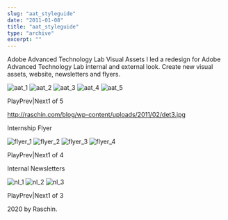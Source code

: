 ```yaml
---
slug: "aat_styleguide"
date: "2011-01-08"
title: "aat_styleguide"
type: "archive"
excerpt: ""
---
```


Adobe Advanced Technology Lab Visual Assets
I led a redesign for Adobe Advanced Technology Lab internal and external look. Create new visual assets, website, newsletters and flyers.

![aat_1](http://raschin.com/blog/wp-content/uploads/2011/02/TP.png)
![aat_2](http://raschin.com/blog/wp-content/uploads/2011/02/research.png)
![aat_3](http://raschin.com/blog/wp-content/uploads/2011/02/library.png)
![aat_4](http://raschin.com/blog/wp-content/uploads/2011/02/about.png)
![aat_5](http://raschin.com/blog/wp-content/uploads/2011/01/01-home.png)

PlayPrev|Next1 of 5
 


http://raschin.com/blog/wp-content/uploads/2011/02/det3.jpg
 

 

Internship Flyer

![flyer_1](http://raschin.com/blog/wp-content/uploads/2011/01/b1.jpg)
![flyer_2](http://raschin.com/blog/wp-content/uploads/2011/01/b2.jpg)
![flyer_3](http://raschin.com/blog/wp-content/uploads/2011/01/b3.jpg)
![flyer_4](http://raschin.com/blog/wp-content/uploads/2011/01/b4.jpg)

PlayPrev|Next1 of 4
 

 

Internal Newsletters

![nl_1](http://raschin.com/blog/wp-content/uploads/2011/01/news1-535x1024.jpg)
![nl_2](http://raschin.com/blog/wp-content/uploads/2011/01/news2-447x1024.png)
![nl_3](http://raschin.com/blog/wp-content/uploads/2011/01/news3-689x1024.png)

PlayPrev|Next1 of 3
 

 

 

 

 

2020 by Raschin.